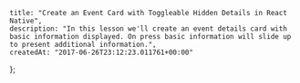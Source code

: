     title: "Create an Event Card with Toggleable Hidden Details in React Native",
    description: "In this lesson we'll create an event details card with basic information displayed. On press basic information will slide up to present additional information.",
    createdAt: "2017-06-26T23:12:23.011761+00:00"
};


    
